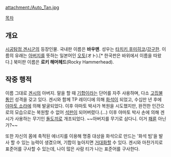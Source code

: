 {{{+1 オトタン / Ototan }}}

attachment:/Auto_Tan.jpg 

[[목차]]

== 개요 ==
[[시공탐정 겐시군]]의 등장인물. 국내판 이름은 '''바우맨'''. 성우는 [[타치키 후미히코]]/[[강구한]]. 이름의 유래는 [[아버지]]를 뜻하는 일본어인 [[오토]](オト).[* 한국판은 바위에서 이름을 따왔다.] 북미판 이름은 '''로키 해머헤드'''(Rocky Hammerhead).

== 작중 행적 ==
이름 그대로 [[겐시]]의 아버지. 말을 할 때 [[기합]]이라는 단어를 자주 사용하며, 다소 [[고집불통]]인 성격을 갖고 있다. 겐시와 함께 TP 레이디에 의해 [[화석]]이 되었고, 수십만 년 후에 [[야마토 소라]]에 의해 발굴되었다. 이후 야마토 박사가 복원을 시도했지만, 완전한 인간으로의 모습으로는 복원할 수 없어 [[석판]]이 되어버렸다.(...) 이후 야마토 박사 손에 의해 겐시가 사용하는 무기인 [[돌도끼]]로 개조되었다. ~~아버지를 무기로 삼다니. 이거 [[패륜]] 아닌가?~~

또한 자신의 몸에 축적된 에너지를 이용해 명중 대상을 화석으로 만드는 '화석 빔'을 발사 할 수 있는 능력이 생겼으며, 기합이 높아지면 [[거대화]]할 수 있다. 겐시와 마찬가지로 표준어를 구사할 수 있는데, 나이 많은 사람 티가 나는 표준어를 구사한다.
